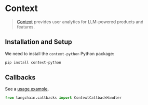 # Context

>[Context](https://context.ai/) provides user analytics for LLM-powered products and features.

## Installation and Setup

We need to install the  `context-python` Python package:

```bash
pip install context-python
```


## Callbacks

See a [usage example](/oss/integrations/callbacks/context).

```python
from langchain.callbacks import ContextCallbackHandler
```

